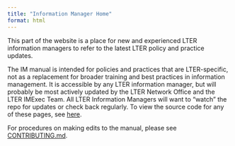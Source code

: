 ```yaml
---
title: "Information Manager Home"
format: html
---
```


This part of the website is a place for new and experienced LTER information managers to refer to the latest LTER policy and practice updates.

The IM manual is intended for policies and practices that are LTER-specific, not as a replacement for broader training and best practices in information management. It is accessible by any LTER information manager, but will probably be most actively updated by the LTER Network Office and the LTER IMExec Team. All LTER Information Managers will want to "watch" the repo for updates or check back regularly. To view the source code for any of these pages, see [here](https://github.com/lter/docs-network/tree/main/im).

For procedures on making edits to the manual, please see [CONTRIBUTING.md](https://github.com/lter/docs-network/blob/main/CONTRIBUTING.md).
